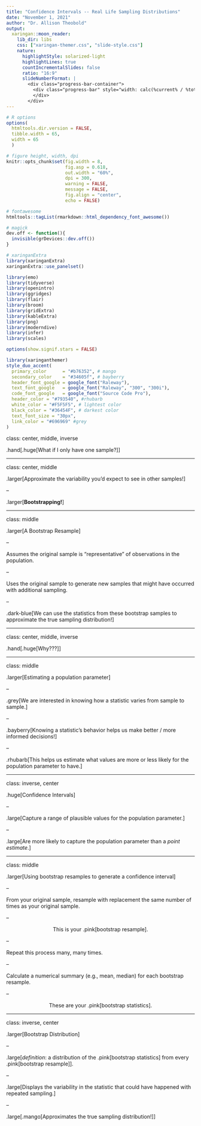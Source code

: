 ```yaml
---
title: "Confidence Intervals -- Real Life Sampling Distributions"
date: "November 1, 2021"
author: "Dr. Allison Theobold"
output:
  xaringan::moon_reader:
    lib_dir: libs
    css: ["xaringan-themer.css", "slide-style.css"]
    nature:
      highlightStyle: solarized-light
      highlightLines: true
      countIncrementalSlides: false
      ratio: "16:9"
      slideNumberFormat: |
        <div class="progress-bar-container">
          <div class="progress-bar" style="width: calc(%current% / %total% * 100%);">
          </div>
        </div>
---
```


```r
# R options
options(
  htmltools.dir.version = FALSE,
  tibble.width = 65,
  width = 65
  )

# figure height, width, dpi
knitr::opts_chunk$set(fig.width = 8, 
                      fig.asp = 0.618,
                      out.width = "60%",
                      dpi = 300, 
                      warning = FALSE, 
                      message = FALSE, 
                      fig.align = "center",
                      echo = FALSE)

# fontawesome
htmltools::tagList(rmarkdown::html_dependency_font_awesome())

# magick
dev.off <- function(){
  invisible(grDevices::dev.off())
}

# xaringanExtra
library(xaringanExtra)
xaringanExtra::use_panelset()

library(emo)
library(tidyverse)
library(openintro)
library(ggridges)
library(flair)
library(broom)
library(gridExtra)
library(kableExtra)
library(png)
library(moderndive)
library(infer)
library(scales)

options(show.signif.stars = FALSE)
```

```r
library(xaringanthemer)
style_duo_accent(
  primary_color      = "#b76352", # mango
  secondary_color    = "#34605f", # bayberry
  header_font_google = google_font("Raleway"),
  text_font_google   = google_font("Raleway", "300", "300i"),
  code_font_google   = google_font("Source Code Pro"),
  header_color = "#793540", #rhubarb
  white_color = "#F5F5F5", # lightest color
  black_color = "#36454F", # darkest color
  text_font_size = "30px", 
  link_color = "#696969" #grey
)
```

class: center, middle, inverse

.hand[.huge[What if I only have one sample?]]

---

class: center, middle 

.larger[Approximate the variability you'd expect to see in other samples!] 

<!-- make a connection between sampling distributions and the approximations we use -->

--

.larger[**Bootstrapping!**]

---

class: middle 

.larger[A Bootstrap Resample]

--

Assumes the original sample is "representative" of observations in the
population. 

--

Uses the original sample to generate new samples that might have occurred with 
additional sampling. 

--

.dark-blue[We can use the statistics from these bootstrap samples to approximate
the true sampling distribution!]

---

class: center, middle, inverse

.hand[.huge[Why???]]

---

class: middle

.larger[Estimating a population parameter]

--

.grey[We are interested in knowing how a statistic varies from sample to 
sample.]

--

.bayberry[Knowing a statistic's behavior helps us make better / more informed
decisions!]

--

.rhubarb[This helps us estimate what values are more or less likely for the 
population parameter to have.]

---

class: inverse, center

.huge[Confidence Intervals]

--

.large[Capture a range of plausible values for the population parameter.]

--

.large[Are more likely to capture the population parameter than a *point
estimate*.]

---

class: middle

.larger[Using bootstrap resamples to generate a confidence interval]

--

From your original sample, resample with replacement the same number of times 
as your original sample. 

--

<center>
This is your .pink[bootstrap resample]. 
</center>

--

Repeat this process many, many times. 

--

Calculate a numerical summary (e.g., mean, median) for each bootstrap 
resample. 

--

<center>
These are your .pink[bootstrap statistics]. 
</center>


---

class: inverse, center

.larger[Bootstrap Distribution]

--

.large[*definition*: a distribution of the .pink[bootstrap statistics] from every .pink[bootstrap resample]].

--

.large[Displays the variability in the statistic that could have happened with 
repeated sampling.] 

--

.large[.mango[Approximates the true sampling distribution!]]

